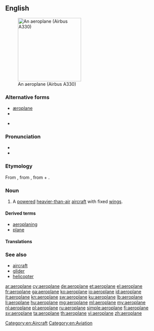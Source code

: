 {{also|aéroplane}}
==English==
[[Image:Egyptair.a330-200.su-gce.arp.jpg|thumb|right|200px|An aeroplane (Airbus A330)]]

===Alternative forms===
* [[æroplane]] {{qualifier|hypercorrect}}
* {{l|en|aëroplane}}
* {{l|en|airplane}} {{qualifier|US}}

===Pronunciation===
* {{audio|en-uk-aeroplane.ogg|Audio (UK)}}
* {{IPA|/ˈeə.rə.pleɪn/}}

===Etymology===
From {{etyl|fr|en}} {{term|aéroplane||lang=fr}}, from {{etyl|grc|en}} {{term|ἀερόπλανος||wandering in air|tr=aeroplanos|lang=grc|sc=polytonic}}, from {{term|ἀήρ||air|tr=aēr|lang=grc|sc=polytonic}} + {{term|πλάνος||wandering|tr=planos|lang=grc|sc=polytonic}}.

===Noun===
{{en-noun}}

# {{Australia|New Zealand|South Africa|British}} A [[powered]] [[heavier-than-air]] [[aircraft]] with fixed [[wing]]s.

====Derived terms====
* [[aeroplaning]]
* [[plane]]

====Translations====
{{trans-see|airplane}}

===See also===
* [[aircraft]]
* [[glider]]
* [[helicopter]]

[[Category:en:Aircraft]]
[[Category:en:Aviation]]

[[ar:aeroplane]]
[[cy:aeroplane]]
[[de:aeroplane]]
[[et:aeroplane]]
[[el:aeroplane]]
[[fr:aeroplane]]
[[ga:aeroplane]]
[[ko:aeroplane]]
[[io:aeroplane]]
[[id:aeroplane]]
[[it:aeroplane]]
[[kn:aeroplane]]
[[sw:aeroplane]]
[[ku:aeroplane]]
[[lb:aeroplane]]
[[li:aeroplane]]
[[hu:aeroplane]]
[[mg:aeroplane]]
[[ml:aeroplane]]
[[my:aeroplane]]
[[nl:aeroplane]]
[[pl:aeroplane]]
[[ru:aeroplane]]
[[simple:aeroplane]]
[[fi:aeroplane]]
[[sv:aeroplane]]
[[ta:aeroplane]]
[[th:aeroplane]]
[[vi:aeroplane]]
[[zh:aeroplane]]